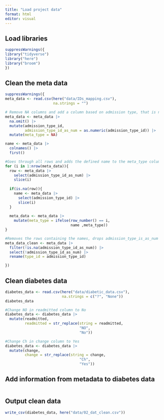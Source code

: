 ```yaml
---
title: "Load project data"
format: html
editor: visual
---
```


## Load libraries

```r
suppressWarnings({
library("tidyverse")
library("here")
library("broom")
})
```

## Clean the meta data

```r
suppressWarnings({
meta_data <- read.csv(here("data/IDs_mapping.csv"), 
                      na.strings = "")

# Remove NA columns and add a column based on admission type, that is numeric. The NA values in this, will be the names of the type of metadata the id describes. Also adds a meta_type column that will be used for storing this name later
meta_data <- meta_data |> 
  na.omit() |> 
  mutate(admission_type_id, 
         admission_type_id_as_num = as.numeric(admission_type_id)) |> 
  mutate(meta_type = NA)

name <- meta_data |> 
  colnames() |> 
  first()

#Goes through all rows and adds the defined name to the meta_type column. If the admission_type_id_as_num is NA, the name changes 
for (i in 1:nrow(meta_data)){
  row <- meta_data |> 
    select(admission_type_id_as_num) |> 
    slice(i)
  
  if(is.na(row)){
    name <- meta_data |> 
      select(admission_type_id) |> 
      slice(i)
  }
  
  meta_data <- meta_data |> 
    mutate(meta_type = ifelse(row_number() == i, 
                              name ,meta_type))
}

#Removes the rows containing the names, drops admission_type_is_as_num and renames the first column to type id.
meta_data_clean <- meta_data |> 
  filter(!is.na(admission_type_id_as_num)) |> 
  select(!admission_type_id_as_num) |> 
  rename(type_id = admission_type_id)

})
```

## Clean diabetes data

```r
diabetes_data <- read.csv(here("data/diabetic_data.csv"), 
                          na.strings = c("?", "None"))
diabetes_data 
```

```r
#Change NO in readmitted column to No
diabetes_data <- diabetes_data |> 
  mutate(readmitted, 
         readmitted = str_replace(string = readmitted, 
                                  "NO", 
                                  "No"))

#Change Ch in change column to Yes
diabetes_data <- diabetes_data |> 
  mutate(change, 
         change = str_replace(string = change, 
                                  "Ch", 
                                  "Yes"))


```

## Add information from metadata to diabetes data

```r

```

## Output clean data

```r
write_csv(diabetes_data, here("data/02_dat_clean.csv"))
```
